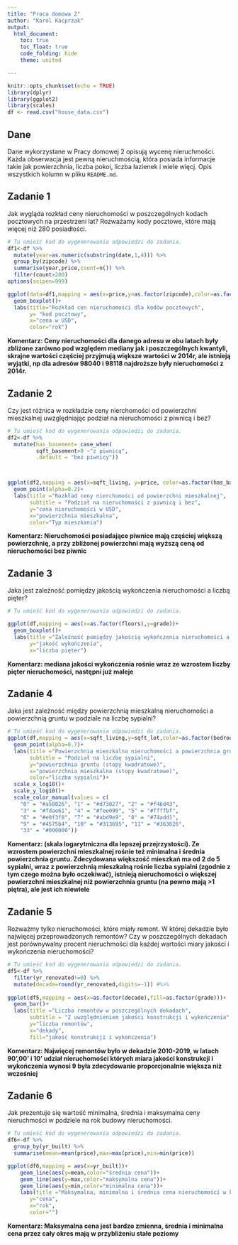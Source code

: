 ---
title: "Praca domowa 2"
author: "Karol Kacprzak"
output: 
  html_document:
    toc: true
    toc_float: true
    code_folding: hide
    theme: united

---

```{r setup, include=FALSE}
knitr::opts_chunk$set(echo = TRUE)
library(dplyr)
library(ggplot2)
library(scales)
df <- read.csv("house_data.csv")
```

## Dane 
Dane wykorzystane w Pracy domowej 2 opisują wycenę nieruchmości. Każda obserwacja jest pewną nieruchmością, która posiada informacje takie jak powierzchnia, liczba pokoi, liczba łazienek i wiele więcj. Opis wszystkich kolumn w pliku `README.md`.


## Zadanie 1

Jak wygląda rozkład ceny nieruchomości w poszczególnych kodach pocztowych na przestrzeni lat? Rozważamy kody pocztowe, które mają więcej niż 280 posiadłości.

```{r zadanie 1, message=FALSE}

# Tu umieść kod do wygenerowania odpowiedzi do zadania.
df1<-df %>% 
  mutate(year=as.numeric(substring(date,1,4))) %>% 
  group_by(zipcode) %>% 
  summarise(year,price,count=n()) %>% 
  filter(count>280)
options(scipen=999)

ggplot(data=df1,mapping = aes(x=price,y=as.factor(zipcode),color=as.factor(year)))+
  geom_boxplot()+
  labs(title="Rozkład cen nieruchomości dla kodów pocztowych",
       y= "kod pocztowy",
       x="cena w USD",
       color="rok")
```

**Komentarz: Ceny nieruchomości dla danego adresu w obu latach były zbliżone zarówno pod względem mediany jak i poszczególnych kwantyli, skrajne wartości częściej przyjmują większe wartości w 2014r, ale istnieją wyjątki, np dla adresów 98040 i 98118 najdroższe były nieruchomości z 2014r. **

## Zadanie 2

Czy jest różnica w rozkładzie ceny nierchomości od powierzchni mieszkalnej uwzględniając podział na nieruchomości z piwnicą i bez?

```{r zadanie 2, message=FALSE}

# Tu umieść kod do wygenerowania odpowiedzi do zadania.
df2<-df %>% 
  mutate(has_basement= case_when(
         sqft_basement>0 ~"z piwnicą",
         .default = "bez piwnicy"))



ggplot(df2,mapping = aes(x=sqft_living, y=price, color=as.factor(has_basement)))+
  geom_point(alpha=0.2)+
  labs(title ="Rozkład ceny nierchomości od powierzchni mieszkalnej",
       subtitle = "Podział na nieruchomości z piwnicą i bez",
       y="cena nieruchomości w USD",
       x="powierzchnia mieszkalna",
       color="Typ mieszkania")


```

**Komentarz: Nieruchomości posiadające piwnice mają częściej większą powierzchnię, a przy zbliżonej powierzchni mają wyższą ceną od nieruchomości bez piwnic**

## Zadanie 3

Jaka jest zależność pomiędzy jakością wykończenia nieruchomości a liczbą pięter? 

```{r zadanie 3, message=FALSE}

# Tu umieść kod do wygenerowania odpowiedzi do zadania.

ggplot(df,mapping = aes(x=as.factor(floors),y=grade))+
  geom_boxplot()+
  labs(title ="Zależność pomiędzy jakością wykończenia nieruchomości a liczbą pięter",
       y="jakość wykończenia",
       x="liczba pięter")

```

**Komentarz: mediana jakości wykończenia rośnie wraz ze wzrostem liczby pięter nieruchomości, następni już maleje ** 

## Zadanie 4
Jaka jest zależność między powierzchnią mieszkalną nieruchomości a powierzchnią gruntu w podziale na liczbę sypialni?

```{r zadanie 4, message=FALSE}

# Tu umieść kod do wygenerowania odpowiedzi do zadania.
ggplot(df,mapping = aes(x=sqft_living,y=sqft_lot,color=as.factor(bedrooms)))+
  geom_point(alpha=0.7)+
  labs(title ="Powierzchnia mieszkalna nieruchomości a powierzchnia gruntu",
       subtitle = "Podział na liczbę sypialni",
       y="powierzchnia gruntu (stopy kwadratowe)",
       x="powierzchnia mieszkalna (stopy kwadratowe)",
       color="liczba sypialni")+
  scale_x_log10()+
  scale_y_log10()+
  scale_color_manual(values = c(
    "0" = "#a50026", "1" = "#d73027", "2" = "#f46d43", 
    "3" = "#fdae61", "4" = "#fee090", "5" = "#ffffbf",
    "6" = "#e0f3f8", "7" = "#abd9e9", "8" = "#74add1",
    "9" = "#4575b4", "10" = "#313695", "11" = "#363626",
    "33" = "#000000"))


```

**Komentarz: (skala logarytmiczna dla lepszej przejrzystości). Ze wzrostem powierzchni mieszkalnej rośnie też minimalna i średnia powierzchnia gruntu. Zdecydowana większość mieszkań ma od 2 do 5 sypialni, wraz z powierzchnią mieszkalną rośnie liczba sypialni (zgodnie z tym czego można było oczekiwać), istnieją nieruchomości o większej powierzchni mieszkalnej niż powierzchnia gruntu (na pewno mają >1 piętra), ale jest ich niewiele**


## Zadanie 5
Rozważmy tylko nieruchomości, które miały remont. W której dekadzie było najwięcej przeprowadzonych remontów? Czy w poszczególnych dekadach jest porównywalny procent nieruchmości dla każdej wartości miary jakości i wykończenia nieruchomości?

```{r zadanie 5, message=FALSE}

# Tu umieść kod do wygenerowania odpowiedzi do zadania.
df5<-df %>% 
  filter(yr_renovated!=0) %>% 
  mutate(decade=round(yr_renovated,digits=-1)) #%>% 
  
ggplot(df5,mapping = aes(x=as.factor(decade),fill=as.factor(grade)))+
  geom_bar()+
  labs(title ="Liczba remontów w poszczególnych dekadach",
       subtitle = "Z uwzględnieniem jakości konstrukcji i wykończenia",
       y="liczba remontów",
       x="dekady",
       fill="jakość konstrukcji i wykończenia")

```

**Komentarz: Najwięcej remontów było w dekadzie 2010-2019, w latach 90',00' i 10' udział nieruchomości których miara jakości konstrukcji i wykończenia wynosi 9 była zdecydowanie proporcjonalnie większa niż wcześniej**

## Zadanie 6

Jak prezentuje się wartość minimalna, średnia i maksymalna ceny nieruchmości w podziele na rok budowy nieruchomości.

```{r zadanie 6, message=FALSE}

# Tu umieść kod do wygenerowania odpowiedzi do zadania.
df6<-df %>% 
  group_by(yr_built) %>% 
  summarise(mean=mean(price),max=max(price),min=min(price))

ggplot(df6,mapping = aes(x=yr_built))+
    geom_line(aes(y=mean,color="średnia cena"))+
    geom_line(aes(y=max,color="maksymalna cena"))+
    geom_line(aes(y=min,color="minimalna cena"))+
    labs(title ="Maksymalna, minimalna i średnia cena nieruchomości w każdym roku",
       y="cena",
       x="rok",
       color="")


```

**Komentarz: Maksymalna cena jest bardzo zmienna, średnia i minimalna cena przez cały okres mają w przybliżeniu stałe poziomy**











